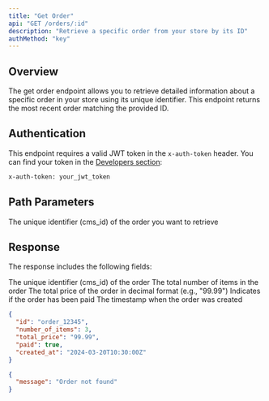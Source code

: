 ```yaml
---
title: "Get Order"
api: "GET /orders/:id"
description: "Retrieve a specific order from your store by its ID"
authMethod: "key"
---
```


## Overview

The get order endpoint allows you to retrieve detailed information about a specific order in your store using its unique identifier. This endpoint returns the most recent order matching the provided ID.

## Authentication

This endpoint requires a valid JWT token in the `x-auth-token` header. You can find your token in the [Developers section](https://ai.textyess.com/developers):

```bash
x-auth-token: your_jwt_token
```

## Path Parameters

<ParamField path="id" type="string" required>
  The unique identifier (cms_id) of the order you want to retrieve
</ParamField>

## Response

The response includes the following fields:

<ResponseField name="id" type="string">
  The unique identifier (cms_id) of the order
</ResponseField>

<ResponseField name="number_of_items" type="number">
  The total number of items in the order
</ResponseField>

<ResponseField name="total_price" type="string">
  The total price of the order in decimal format (e.g., "99.99")
</ResponseField>

<ResponseField name="paid" type="boolean">
  Indicates if the order has been paid
</ResponseField>

<ResponseField name="created_at" type="string">
  The timestamp when the order was created
</ResponseField>

<ResponseExample>

```json 200
{
  "id": "order_12345",
  "number_of_items": 3,
  "total_price": "99.99",
  "paid": true,
  "created_at": "2024-03-20T10:30:00Z"
}
```

```json 404
{
  "message": "Order not found"
}
```
